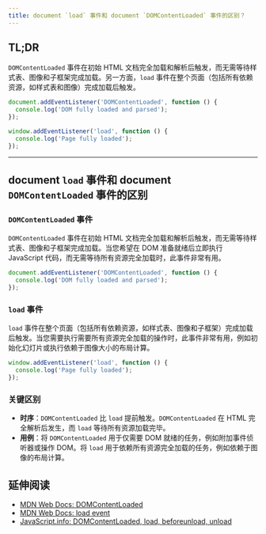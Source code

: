 ```yaml
---
title: document `load` 事件和 document `DOMContentLoaded` 事件的区别？
---
```


## TL;DR

`DOMContentLoaded` 事件在初始 HTML 文档完全加载和解析后触发，而无需等待样式表、图像和子框架完成加载。另一方面，`load` 事件在整个页面（包括所有依赖资源，如样式表和图像）完成加载后触发。

```javascript
document.addEventListener('DOMContentLoaded', function () {
  console.log('DOM fully loaded and parsed');
});

window.addEventListener('load', function () {
  console.log('Page fully loaded');
});
```

***

## document `load` 事件和 document `DOMContentLoaded` 事件的区别

### `DOMContentLoaded` 事件

`DOMContentLoaded` 事件在初始 HTML 文档完全加载和解析后触发，而无需等待样式表、图像和子框架完成加载。当您希望在 DOM 准备就绪后立即执行 JavaScript 代码，而无需等待所有资源完全加载时，此事件非常有用。

```javascript
document.addEventListener('DOMContentLoaded', function () {
  console.log('DOM fully loaded and parsed');
});
```

### `load` 事件

`load` 事件在整个页面（包括所有依赖资源，如样式表、图像和子框架）完成加载后触发。当您需要执行需要所有资源完全加载的操作时，此事件非常有用，例如初始化幻灯片或执行依赖于图像大小的布局计算。

```javascript
window.addEventListener('load', function () {
  console.log('Page fully loaded');
});
```

### 关键区别

*   **时序**：`DOMContentLoaded` 比 `load` 提前触发。`DOMContentLoaded` 在 HTML 完全解析后发生，而 `load` 等待所有资源加载完毕。
*   **用例**：将 `DOMContentLoaded` 用于仅需要 DOM 就绪的任务，例如附加事件侦听器或操作 DOM。将 `load` 用于依赖所有资源完全加载的任务，例如依赖于图像的布局计算。

## 延伸阅读

*   [MDN Web Docs: DOMContentLoaded](https://developer.mozilla.org/en-US/docs/Web/API/Document/DOMContentLoaded_event)
*   [MDN Web Docs: load event](https://developer.mozilla.org/en-US/docs/Web/API/Window/load_event)
*   [JavaScript.info: DOMContentLoaded, load, beforeunload, unload](https://javascript.info/onload-ondomcontentloaded)
